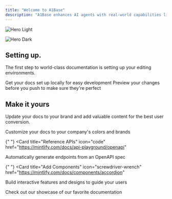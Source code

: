 ```yaml
---
title: "Welcome to A1Base"
description: "A1Base enhances AI agents with real-world capabilities like phone numbers, email, and messaging, enabling autonomous interactions beyond chat interfaces. Through our API, AI agents can join messaging platforms, handle communications, and operate independently while maintaining full control of your system."
---
```


<img
  alt="Hero Light"
  classname="block dark:hidden"
  src="/images/hero-light.svg"
/>

<img
  alt="Hero Dark"
  classname="hidden dark:block"
  src="/images/hero-dark.svg"
/>

## Setting up.

The first step to world-class documentation is setting up your editing environments.

<CardGroup cols={2}>
  <Card title="Edit Your Docs" icon="pen-to-square" href="https://mintlify.com/docs/quickstart">
    Get your docs set up locally for easy development
  </Card>

  <Card title="Preview Changes" icon="image" href="https://mintlify.com/docs/development">
    Preview your changes before you push to make sure they're perfect
  </Card>
</CardGroup>

## Make it yours

Update your docs to your brand and add valuable content for the best user conversion.

<CardGroup cols={2}>
  <Card title="Customize Style" icon="palette" href="https://mintlify.com/docs/settings/global">
    Customize your docs to your company's colors and brands
  </Card>

{" "}
<Card
  title="Reference APIs"
  icon="code"
  href="https://mintlify.com/docs/api-playground/openapi"
>
  Automatically generate endpoints from an OpenAPI spec
</Card>

{" "}
<Card
  title="Add Components"
  icon="screwdriver-wrench"
  href="https://mintlify.com/docs/components/accordion"
>
  Build interactive features and designs to guide your users
</Card>

  <Card title="Get Inspiration" icon="stars" href="https://mintlify.com/customers">
    Check out our showcase of our favorite documentation
  </Card>
</CardGroup>
